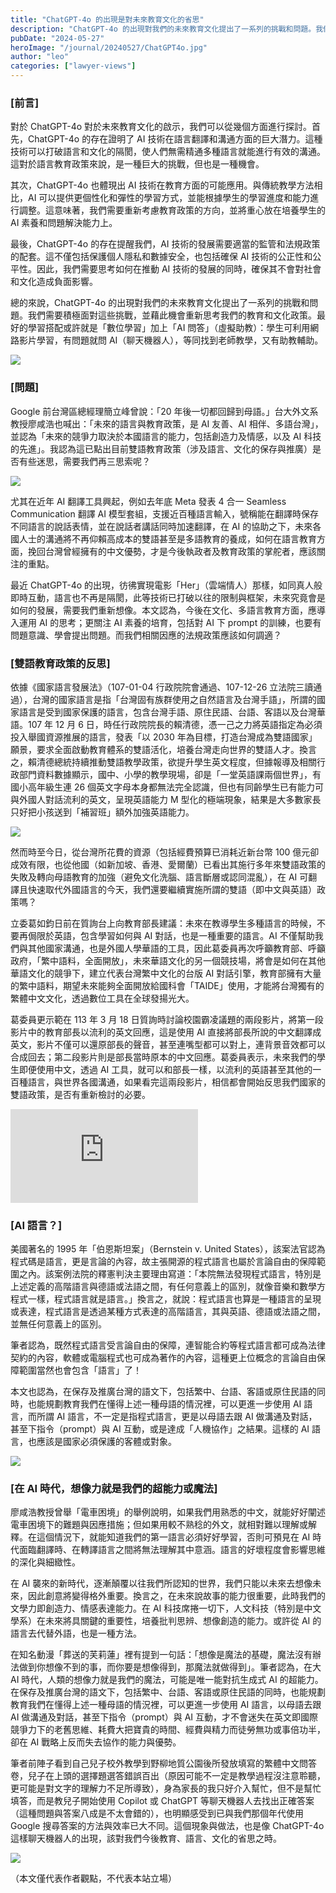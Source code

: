 ```yaml
---
title: "ChatGPT-4o 的出現是對未來教育文化的省思"
description: "ChatGPT-4o 的出現對我們的未來教育文化提出了一系列的挑戰和問題。我們需要積極面對這些挑戰，並藉此機會重新思考我們的教育和文化政策。最好的學習搭配或許就是「數位學習」加上「AI 問答」（虛擬助教）：學生可利用網路影片學習，有問題就問 AI（聊天機器人），等同找到老師教學，又有助教輔助。"
pubDate: "2024-05-27"
heroImage: "/journal/20240527/ChatGPT4o.jpg"
author: "leo"
categories: ["lawyer-views"]
---
```


### [前言]

對於 ChatGPT-4o 對於未來教育文化的啟示，我們可以從幾個方面進行探討。首先，ChatGPT-4o 的存在證明了 AI 技術在語言翻譯和溝通方面的巨大潛力。這種技術可以打破語言和文化的隔閡，使人們無需精通多種語言就能進行有效的溝通。這對於語言教育政策來說，是一種巨大的挑戰，但也是一種機會。

其次，ChatGPT-4o 也體現出 AI 技術在教育方面的可能應用。與傳統教學方法相比，AI 可以提供更個性化和彈性的學習方式，並能根據學生的學習進度和能力進行調整。這意味著，我們需要重新考慮教育政策的方向，並將重心放在培養學生的 AI 素養和問題解決能力上。

最後，ChatGPT-4o 的存在提醒我們，AI 技術的發展需要適當的監管和法規政策的配套。這不僅包括保護個人隱私和數據安全，也包括確保 AI 技術的公正性和公平性。因此，我們需要思考如何在推動 AI 技術的發展的同時，確保其不會對社會和文化造成負面影響。

總的來說，ChatGPT-4o 的出現對我們的未來教育文化提出了一系列的挑戰和問題。我們需要積極面對這些挑戰，並藉此機會重新思考我們的教育和文化政策。最好的學習搭配或許就是「數位學習」加上「AI 問答」（虛擬助教）：學生可利用網路影片學習，有問題就問 AI（聊天機器人），等同找到老師教學，又有助教輔助。

![](/journal/20240527/ChatGPT4o.jpg)

### [問題]

Google 前台灣區總經理簡立峰曾說：「20 年後一切都回歸到母語。」台大外文系教授廖咸浩也喊出：「未來的語言與教育政策，是 AI 友善、AI 相伴、多語台灣」，並認為「未來的競爭力取決於本國語言的能力，包括創造力及情感，以及 AI 科技的先進」。我認為這已點出目前雙語教育政策（涉及語言、文化的保存與推廣）是否有些迷思，需要我們再三思索呢？

![](/journal/20240527/Bilingual.jpg)

尤其在近年 AI 翻譯工具興起，例如去年底 Meta 發表 4 合一 Seamless Communication 翻譯 AI 模型套組，支援近百種語言輸入，號稱能在翻譯時保存不同語言的說話表情，並在說話者講話同時加速翻譯，在 AI 的協助之下，未來各國人士的溝通將不再仰賴高成本的雙語甚至是多語教育的養成，如何在語言教育方面，挽回台灣曾經擁有的中文優勢，才是今後執政者及教育政策的掌舵者，應該關注的重點。

最近 ChatGPT-4o 的出現，彷彿實現電影「Her」（雲端情人）那樣，如同真人般即時互動，語言也不再是隔閡，此等技術已打破以往的限制與框架，未來究竟會是如何的發展，需要我們重新想像。本文認為，今後在文化、多語言教育方面，應導入運用 AI 的思考；更關注 AI 素養的培育，包括對 AI 下 prompt 的訓練，也要有問題意識、學會提出問題。而我們相關因應的法規政策應該如何調適？

### [雙語教育政策的反思]

依據《國家語言發展法》（107-01-04 行政院院會通過、107-12-26 立法院三讀通過），台灣的國家語言是指「台灣固有族群使用之自然語言及台灣手語」，所謂的國家語言是受到國家保護的語言，包含台灣手語、原住民語、台語、客語以及台灣華語。107 年 12 月 6 日，時任行政院院長的賴清德，憑一己之力將英語指定為必須投入舉國資源推展的語言，發表「以 2030 年為目標，打造台灣成為雙語國家」願景，要求全面啟動教育體系的雙語活化，培養台灣走向世界的雙語人才。換言之，賴清德總統持續推動雙語教學政策，欲提升學生英文程度，但據報導及相關行政部門資料數據顯示，國中、小學的教學現場，卻是「一堂英語課兩個世界」，有國小高年級生連 26 個英文字母本身都無法完全認識，但也有同齡學生已有能力可與外國人對話流利的英文，呈現英語能力 M 型化的極端現象，結果是大多數家長只好把小孩送到「補習班」額外加強英語能力。

![](/journal/20240527/Lai_P.jpg)

然而時至今日，從台灣所花費的資源（包括經費預算已消耗近新台幣 100 億元卻成效有限，也從他國（如新加坡、香港、愛爾蘭）已看出其施行多年來雙語政策的失敗及轉向母語教育的加強（避免文化洗腦、語言斷層或認同混亂），在 AI 可翻譯且快速取代外國語言的今天，我們還要繼續實施所謂的雙語（即中文與英語）政策嗎？

立委葛如鈞日前在質詢台上向教育部長建議：未來在教導學生多種語言的時候，不要再侷限於英語，包含學習如何與 AI 對話，也是一種重要的語言。AI 不僅幫助我們與其他國家溝通，也是外國人學華語的工具，因此葛委員再次呼籲教育部、呼籲政府，「繁中語料，全面開放」，未來華語文化的另一個競技場，將會是如何在其他華語文化的競爭下，建立代表台灣繁中文化的台版 AI 對話引擎，教育部擁有大量的繁中語料，期望未來能夠全面開放給國科會「TAIDE」使用，才能將台灣獨有的繁體中文文化，透過數位工具在全球發揚光大。

葛委員更示範在 113 年 3 月 18 日質詢時討論校園霸凌議題的兩段影片，將第一段影片中的教育部長以流利的英文回應，這是使用 AI 直接將部長所說的中文翻譯成英文，影片不僅可以還原部長的聲音，甚至連嘴型都可以對上，連背景音效都可以合成回去；第二段影片則是部長當時原本的中文回應。葛委員表示，未來我們的學生即便使用中文，透過 AI 工具，就可以和部長一樣，以流利的英語甚至其他的一百種語言，與世界各國溝通，如果看完這兩段影片，相信都會開始反思我們國家的雙語政策，是否有重新檢討的必要。

<iframe
  className="aspect-video w-full max-w-full"
  src="https://www.youtube-nocookie.com/embed/2ExqCUkLSZ8"
  title="YouTube video player"
  frameborder="0"
  allow="accelerometer; autoplay; clipboard-write; encrypted-media; gyroscope; picture-in-picture; web-share"
  referrerpolicy="strict-origin-when-cross-origin"
  allowfullscreen
></iframe>

### [AI 語言？]

美國著名的 1995 年「伯恩斯坦案」（Bernstein v. United States），該案法官認為程式碼是語言，更是言論的內容，故主張開源的程式語言也屬於言論自由的保障範圍之內。該案例法院的釋憲判決主要理由寫道：「本院無法發現程式語言，特別是上述定義的高階語言與德語或法語之間，有任何意義上的區別，就像音樂和數學方程式一樣，程式語言就是語言。」換言之，就說：程式語言也算是一種語言的呈現或表達，程式語言是透過某種方式表達的高階語言，其與英語、德語或法語之間，並無任何意義上的區別。

筆者認為，既然程式語言受言論自由的保障，連智能合約等程式語言都可成為法律契約的內容，軟體或電腦程式也可成為著作的內容，這種更上位概念的言論自由保障範圍當然也會包含「語言」了！

本文也認為，在保存及推廣台灣的語文下，包括繁中、台語、客語或原住民語的同時，也能規劃教育我們在懂得上述一種母語的情況裡，可以更進一步使用 AI 語言，而所謂 AI 語言，不一定是指程式語言，更是以母語去跟 AI 做溝通及對話，甚至下指令（prompt）與 AI 互動，或是達成「人機協作」之結果。這樣的 AI 語言，也應該是國家必須保護的客體或對象。

![](/journal/20240527/Prompt.jpg)

### [在 AI 時代，想像力就是我們的超能力或魔法]

廖咸浩教授曾舉「電車困境」的舉例說明，如果我們用熟悉的中文，就能好好闡述電車困境下的難題與因應措施；但如果用較不熟稔的外文，就相對難以理解或解釋。在這個情況下，就能知道我們的第一語言必須好好學習，否則可預見在 AI 時代面臨翻譯時、在轉譯語言之間將無法理解其中意涵。語言的好壞程度會影響思維的深化與細緻性。

在 AI 襲來的新時代，逐漸顛覆以往我們所認知的世界，我們只能以未來去想像未來，因此創意將變得格外重要。換言之，在未來說故事的能力很重要，此時我們的文學力即創造力、情感表達能力。在 AI 科技席捲一切下，人文科技（特別是中文學系）在未來將具關鍵的重要性，培養批判思辨、想像創造的能力。或許從 AI 的語言去代替外語，也是一種方法。

在知名動漫「葬送的芙莉蓮」裡有提到一句話：「想像是魔法的基礎，魔法沒有辦法做到你想像不到的事，而你要是想像得到，那魔法就做得到」。筆者認為，在大 AI 時代，人類的想像力就是我們的魔法，可能是唯一能對抗生成式 AI 的超能力。在保存及推廣台灣的語文下，包括繁中、台語、客語或原住民語的同時，也能規劃教育我們在懂得上述一種母語的情況裡，可以更進一步使用 AI 語言，以母語去跟 AI 做溝通及對話，甚至下指令（prompt）與 AI 互動，才不會迷失在英文即國際競爭力下的老舊思維、耗費大把寶貴的時間、經費與精力而徒勞無功或事倍功半，卻在 AI 戰略上反而失去協作的能力與優勢。

筆者前陣子看到自己兒子校外教學到野柳地質公園後所發放填寫的繁體中文問答卷，兒子在上頭的選擇題選答錯誤百出（原因可能不一定是教學過程沒注意聆聽，更可能是對文字的理解力不足所導致），身為家長的我只好介入幫忙，但不是幫忙填答，而是教兒子開始使用 Copilot 或 ChatGPT 等聊天機器人去找出正確答案（這種問題與答案八成是不太會錯的），也明顯感受到已與我們那個年代使用 Google 搜尋答案的方法與效率已大不同。這個現象與做法，也是像 ChatGPT-4o 這樣聊天機器人的出現，該對我們今後教育、語言、文化的省思之時。

![](/journal/20240527/AI_Tool.jpg)

（本文僅代表作者觀點，不代表本站立場）
